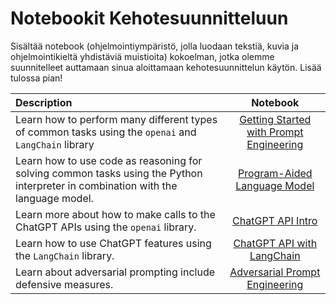 # Notebookit Kehotesuunnitteluun

Sisältää notebook (ohjelmointiympäristö, jolla luodaan tekstiä, kuvia ja ohjelmointikieltä yhdistäviä muistioita) kokoelman, jotka olemme suunnitelleet auttamaan sinua aloittamaan kehotesuunnittelun käytön. Lisää tulossa pian!

| Description   | Notebook   | 
| :------------ | :---------: | 
|Learn how to perform many different types of common tasks using the `openai` and `LangChain` library|[Getting Started with Prompt Engineering](https://github.com/dair-ai/Prompt-Engineering-Guide/blob/main/notebooks/pe-lecture.ipynb)|
|Learn how to use code as reasoning for solving common tasks using the Python interpreter in combination with the language model.|[Program-Aided Language Model](https://github.com/dair-ai/Prompt-Engineering-Guide/blob/main/notebooks/pe-pal.ipynb)|
|Learn more about how to make calls to the ChatGPT APIs using the `openai` library.|[ChatGPT API Intro](https://github.com/dair-ai/Prompt-Engineering-Guide/blob/main/notebooks/pe-chatgpt-intro.ipynb)|
|Learn how to use ChatGPT features using the `LangChain` library. |[ChatGPT API with LangChain](https://github.com/dair-ai/Prompt-Engineering-Guide/blob/main/notebooks/pe-chatgpt-langchain.ipynb)|
|Learn about adversarial prompting include defensive measures.|[Adversarial Prompt Engineering](https://github.com/dair-ai/Prompt-Engineering-Guide/blob/main/notebooks/pe-chatgpt-adversarial.ipynb)|
